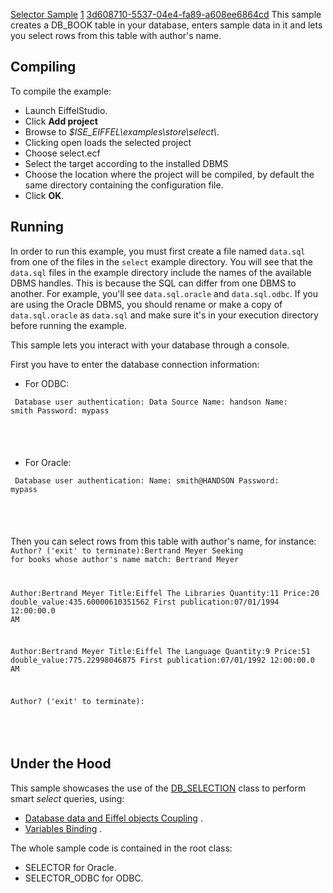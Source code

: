 [[Property:title|Selector Sample]]
[[Property:weight|1]]
[[Property:uuid|3d608710-5537-04e4-fa89-a608ee6864cd]]
This sample creates a <eiffel>DB_BOOK</eiffel> table in your database, enters sample data in it and lets you select rows from this table with author's name. 

==Compiling==

To compile the example: 
* Launch EiffelStudio. 
* Click '''Add project'''
* Browse to ''$ISE_EIFFEL\examples\store\select\''. 
* Clicking open loads the selected project
* Choose select.ecf
* Select the target according to the installed DBMS
* Choose the location where the project will be compiled, by default the same directory containing the configuration file. 
* Click '''OK'''. 

==Running==

In order to run this example, you must first create a file named <code>data.sql</code> from one of the files in the <code lang="text">select</code> example directory. You will see that the <code>data.sql</code> files in the example directory include the names of the available DBMS handles. This is because the SQL can differ from one DBMS to another. For example, you'll see <code>data.sql.oracle</code> and <code>data.sql.odbc</code>. If you are using the Oracle DBMS, you should rename or make a copy of <code>data.sql.oracle</code> as <code>data.sql</code> and make sure it's in your execution directory before running the example.


{{note|The <code>data.sql</code> file must be available in the sample application current directory. If you run the sample from EiffelStudio, this directory should be the ''EIFGENs/target/W_CODE/'' directory of your project (where target is one of the installed DBMS). }}

This sample lets you interact with your database through a console. 

First you have to enter the database connection information: 
* For ODBC: 
<code>
Database user authentication:
Data Source Name: handson
Name: smith
Password: mypass
					</code>

{{note|''Name'' and ''Password'' are not required with ODBC. If you don't need ''Name'' and ''Password'', you can simply hit ''Return'' when prompted. }}

* For Oracle: 
<code>
Database user authentication:
Name: smith@HANDSON
Password: mypass
					</code>

{{note|You must specify the Oracle User Name and Net Service Name with the syntax ''<user>@<service> ''where ''<user>'' stands for the User Name and ''<service>'' stands for the Net Service Name. }}


Then you can select rows from this table with author's name, for instance: 
<code>
Author? ('exit' to terminate):Bertrand Meyer
Seeking for books whose author's name match: Bertrand Meyer

Author:Bertrand Meyer
Title:Eiffel The Libraries
Quantity:11
Price:20
double_value:435.60000610351562
First publication:07/01/1994 12:00:00.0 AM


Author:Bertrand Meyer
Title:Eiffel The Language
Quantity:9
Price:51
double_value:775.22998046875
First publication:07/01/1992 12:00:00.0 AM



Author? ('exit' to terminate):
				</code>

{{note|Enter ''exit'' to quit the application. }}

==Under the Hood==

This sample showcases the use of the [[ref:libraries/store/reference/db_selection_chart|DB_SELECTION]]  class to perform smart ''select'' queries, using: 
*  [[Data Object Coupling|Database data and Eiffel objects Coupling]] . 
*  [[Query variables|Variables Binding]] . 

The whole sample code is contained in the root class:
*  SELECTOR for Oracle. 
*  SELECTOR_ODBC for ODBC. 






